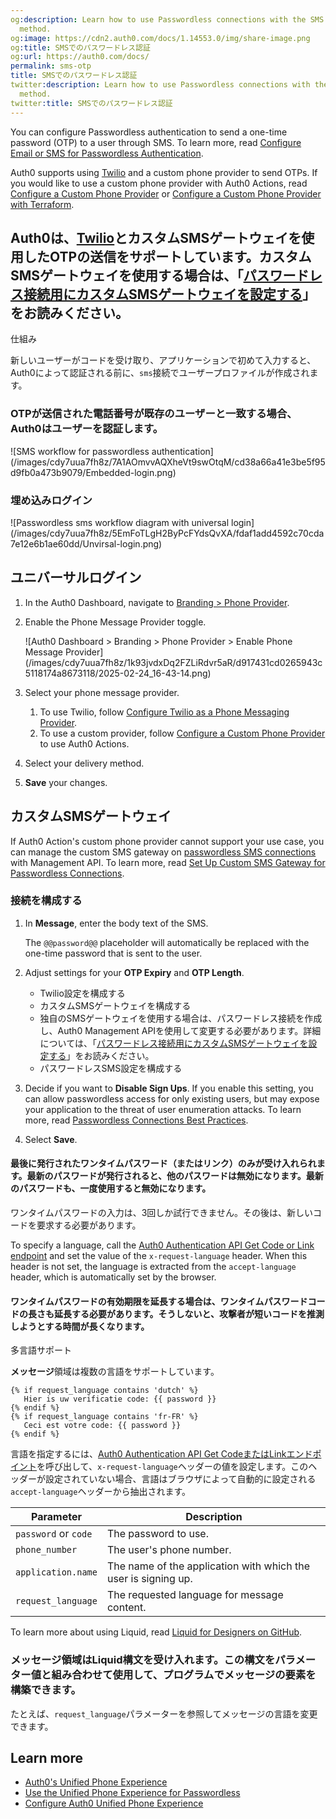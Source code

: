 ```yaml
---
og:description: Learn how to use Passwordless connections with the SMS authentication
  method.
og:image: https://cdn2.auth0.com/docs/1.14553.0/img/share-image.png
og:title: SMSでのパスワードレス認証
og:url: https://auth0.com/docs/
permalink: sms-otp
title: SMSでのパスワードレス認証
twitter:description: Learn how to use Passwordless connections with the SMS authentication
  method.
twitter:title: SMSでのパスワードレス認証
---
```


You can configure <Tooltip tip="Passwordless: Form of authentication that does not rely on a password as the first factor." cta="View Glossary" href="/docs/glossary?term=Passwordless">Passwordless</Tooltip> authentication to send a one-time password (OTP) to a user through SMS. To learn more, read [Configure Email or SMS for Passwordless Authentication](/docs/authenticate/login/auth0-universal-login/passwordless-login/email-or-sms).

Auth0 supports using [Twilio](https://www.twilio.com) and a custom phone provider to send OTPs. If you would like to use a custom phone provider with Auth0 Actions, read [Configure a Custom Phone Provider](/docs/customize/phone-messages/configure-phone-messaging-providers/configure-a-custom-phone-provider) or [Configure a Custom Phone Provider with Terraform](/docs/customize/phone-messages/configure-phone-messaging-providers/configure-a-custom-phone-provider/configure-a-custom-phone-provider-with-terraform).

## Auth0は、[Twilio]()とカスタムSMSゲートウェイを使用したOTPの送信をサポートしています。カスタムSMSゲートウェイを使用する場合は、「[パスワードレス接続用にカスタムSMSゲートウェイを設定する](/use-sms-gateway-passwordless)」をお読みください。

仕組み

新しいユーザーがコードを受け取り、アプリケーションで初めて入力すると、Auth0によって認証される前に、`sms`接続でユーザープロファイルが作成されます。

### OTPが送信された電話番号が既存のユーザーと一致する場合、Auth0はユーザーを認証します。

<Frame>![SMS workflow for passwordless authentication](/images/cdy7uua7fh8z/7A1AOmvvAQXheVt9swOtqM/cd38a66a41e3be5f95d9fb0a473b9079/Embedded-login.png)</Frame>

### 埋め込みログイン

<Frame>![Passwordless sms workflow diagram with universal login](/images/cdy7uua7fh8z/5EmFoTLgH2ByPcFYdsQvXA/fdaf1add4592c70cda7e12e6b1ae60dd/Unvirsal-login.png)</Frame>

## ユニバーサルログイン

1. In the Auth0 Dashboard, navigate to [Branding > Phone Provider](https://manage.auth0.com/#/phone/templates/phone/provider).
2. Enable the Phone Message Provider toggle.

   <Frame>![Auth0 Dashboard > Branding > Phone Provider > Enable Phone Message Provider](/images/cdy7uua7fh8z/1k93jvdxDq2FZLiRdvr5aR/d917431cd0265943c5118174a8673118/2025-02-24_16-43-14.png)</Frame>
3. Select your phone message provider.

   1. To use Twilio, follow [Configure Twilio as a Phone Messaging Provider](/docs/customize/phone-messages/configure-phone-messaging-providers/configure-twilio-as-a-phone-messaging-provider).
   2. To use a custom provider, follow [Configure a Custom Phone Provider](/docs/customize/phone-messages/configure-phone-messaging-providers/configure-a-custom-phone-provider) to use Auth0 Actions.
4. Select your delivery method.
5. **Save** your changes.

## カスタムSMSゲートウェイ

If Auth0 Action's custom phone provider cannot support your use case, you can manage the custom SMS gateway on [passwordless SMS connections](/docs/authenticate/passwordless) with <Tooltip tip="Management API: A product to allow customers to perform administrative tasks." cta="View Glossary" href="/docs/glossary?term=Management+API">Management API</Tooltip>. To learn more, read [Set Up Custom SMS Gateway for Passwordless Connections](/docs/authenticate/passwordless/authentication-methods/use-sms-gateway-passwordless).

### 接続を構成する

1. In **Message**, enter the body text of the SMS.

   <Callout icon="file-lines" color="#0EA5E9" iconType="regular">

   The `@@password@@` placeholder will automatically be replaced with the one-time password that is sent to the user.

   </Callout>
2. Adjust settings for your **OTP Expiry** and **OTP Length**.

   * Twilio設定を構成する
   * カスタムSMSゲートウェイを構成する
   * 独自のSMSゲートウェイを使用する場合は、パスワードレス接続を作成し、Auth0 Management APIを使用して変更する必要があります。詳細については、「[パスワードレス接続用にカスタムSMSゲートウェイを設定する](/use-sms-gateway-passwordless)」をお読みください。
   * パスワードレスSMS設定を構成する
3. Decide if you want to **Disable Sign Ups**. If you enable this setting, you can allow passwordless access for only existing users, but may expose your application to the threat of user enumeration attacks. To learn more, read [Passwordless Connections Best Practices](/docs/authenticate/passwordless/best-practices).
4. Select **Save**.

#### 最後に発行されたワンタイムパスワード（またはリンク）のみが受け入れられます。最新のパスワードが発行されると、他のパスワードは無効になります。最新のパスワードも、一度使用すると無効になります。

ワンタイムパスワードの入力は、3回しか試行できません。その後は、新しいコードを要求する必要があります。

To specify a language, call the [Auth0 Authentication API Get Code or Link endpoint](https://auth0.com/docs/api/authentication#get-code-or-link) and set the value of the `x-request-language` header. When this header is not set, the language is extracted from the `accept-language` header, which is automatically set by the browser.

#### ワンタイムパスワードの有効期限を延長する場合は、ワンタイムパスワードコードの長さも延長する必要があります。そうしないと、攻撃者が短いコードを推測しようとする時間が長くなります。

多言語サポート

**メッセージ**領域は複数の言語をサポートしています。

```liquid lines
{% if request_language contains 'dutch' %}
   Hier is uw verificatie code: {{ password }}
{% endif %}
{% if request_language contains 'fr-FR' %}
   Ceci est votre code: {{ password }}
{% endif %}
```






言語を指定するには、[Auth0 Authentication API Get CodeまたはLinkエンドポイント]()を呼び出して、`x-request-language`ヘッダーの値を設定します。このヘッダーが設定されていない場合、言語はブラウザによって自動的に設定される`accept-language`ヘッダーから抽出されます。

<table class="table"><thead>
<tr>
<th><strong>Parameter</strong></th>
<th><strong>Description</strong></th>
</tr>
</thead>
<tbody>
<tr>
<td><code>password</code> or <code>code</code></td>
<td>The password to use.</td>
</tr>
<tr>
<td><code>phone_number</code></td>
<td>The user's phone number.</td>
</tr>
<tr>
<td><code>application.name</code></td>
<td>The name of the application with which the user is signing up.</td>
</tr>
<tr>
<td><code>request_language</code></td>
<td>The requested language for message content.</td>
</tr>
</tbody>
</table>

To learn more about using Liquid, read [Liquid for Designers on GitHub](https://github.com/Shopify/liquid/wiki/Liquid-for-Designers).

### **メッセージ**領域はLiquid構文を受け入れます。この構文をパラメーター値と組み合わせて使用​​して、プログラムでメッセージの要素を構築できます。

たとえば、`request_language`パラメーターを参照してメッセージの言語を変更できます。

## Learn more

* [Auth0's Unified Phone Experience](/docs/customize/phone-messages/unified-phone)
* [Use the Unified Phone Experience for Passwordless](/docs/customize/phone-messages/unified-phone/unified-phone-experience-passwordless)
* [Configure Auth0 Unified Phone Experience](/docs/customize/phone-messages/unified-phone/configure-unified-phone)